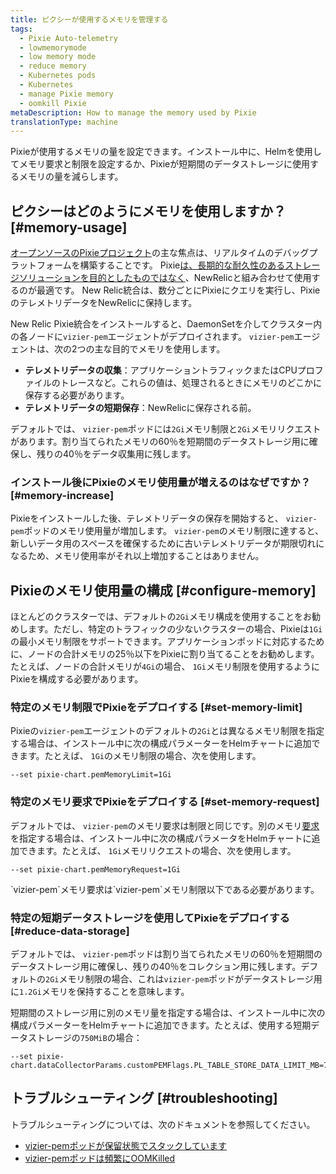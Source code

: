 ```yaml
---
title: ピクシーが使用するメモリを管理する
tags:
  - Pixie Auto-telemetry
  - lowmemorymode
  - low memory mode
  - reduce memory
  - Kubernetes pods
  - Kubernetes
  - manage Pixie memory
  - oomkill Pixie
metaDescription: How to manage the memory used by Pixie
translationType: machine
---
```


Pixieが使用するメモリの量を設定できます。インストール中に、Helmを使用してメモリ要求と制限を設定するか、Pixieが短期間のデータストレージに使用するメモリの量を減らします。

## ピクシーはどのようにメモリを使用しますか？ [#memory-usage]

[オープンソースのPixieプロジェクト](https://github.com/pixie-io/pixie)の主な焦点は、リアルタイムのデバッグプラットフォームを構築することです。 Pixie[は、長期的な耐久性のあるストレージソリューションを目的としたものではなく](https://docs.px.dev/about-pixie/faq/#data-collection-how-much-data-does-pixie-store)、NewRelicと組み合わせて使用するのが最適です。 New Relic統合は、数分ごとにPixieにクエリを実行し、PixieのテレメトリデータをNewRelicに保持します。

New Relic Pixie統合をインストールすると、DaemonSetを介してクラスター内の各ノードに`vizier-pem`エージェントがデプロイされます。 `vizier-pem`エージェントは、次の2つの主な目的でメモリを使用します。

* **テレメトリデータの収集**：アプリケーショントラフィックまたはCPUプロファイルのトレースなど。これらの値は、処理されるときにメモリのどこかに保存する必要があります。
* **テレメトリデータの短期保存**：NewRelicに保存される前。

デフォルトでは、 `vizier-pem`ポッドには`2Gi`メモリ制限と`2Gi`メモリリクエストがあります。割り当てられたメモリの60％を短期間のデータストレージ用に確保し、残りの40％をデータ収集用に残します。

### インストール後にPixieのメモリ使用量が増えるのはなぜですか？ [#memory-increase]

Pixieをインストールした後、テレメトリデータの保存を開始すると、 `vizier-pem`ポッドのメモリ使用量が増加します。 `vizier-pem`のメモリ制限に達すると、新しいデータ用のスペースを確保するために古いテレメトリデータが期限切れになるため、メモリ使用率がそれ以上増加することはありません。

## Pixieのメモリ使用量の構成 [#configure-memory]

ほとんどのクラスターでは、デフォルトの`2Gi`メモリ構成を使用することをお勧めします。ただし、特定のトラフィックの少ないクラスターの場合、Pixieは`1Gi`の最小メモリ制限をサポートできます。アプリケーションポッドに対応するために、ノードの合計メモリの25％以下をPixieに割り当てることをお勧めします。たとえば、ノードの合計メモリが`4Gi`の場合、 `1Gi`メモリ制限を使用するようにPixieを構成する必要があります。

### 特定のメモリ制限でPixieをデプロイする [#set-memory-limit]

Pixieの`vizier-pem`エージェントのデフォルトの`2Gi`とは異なるメモリ制限を指定する場合は、インストール中に次の構成パラメーターをHelmチャートに追加できます。たとえば、 `1Gi`のメモリ制限の場合、次を使用します。

```
--set pixie-chart.pemMemoryLimit=1Gi
```

### 特定のメモリ要求でPixieをデプロイする [#set-memory-request]

デフォルトでは、 `vizier-pem`のメモリ要求は制限と同じです。別のメモリ[要求](https://kubernetes.io/docs/concepts/configuration/manage-resources-containers/#requests-and-limits)を指定する場合は、インストール中に次の構成パラメータをHelmチャートに追加できます。たとえば、 `1Gi`メモリリクエストの場合、次を使用します。

```
--set pixie-chart.pemMemoryRequest=1Gi
```

<Callout variant="important">
  `vizier-pem`メモリ要求は`vizier-pem`メモリ制限以下である必要があります。
</Callout>

### 特定の短期データストレージを使用してPixieをデプロイする [#reduce-data-storage]

デフォルトでは、 `vizier-pem`ポッドは割り当てられたメモリの60％を短期間のデータストレージ用に確保し、残りの40％をコレクション用に残します。デフォルトの`2Gi`メモリ制限の場合、これは`vizier-pem`ポッドがデータストレージ用に`1.2Gi`メモリを保持することを意味します。

短期間のストレージ用に別のメモリ量を指定する場合は、インストール中に次の構成パラメーターをHelmチャートに追加できます。たとえば、使用する短期データストレージの`750MiB`の場合：

```
--set pixie-chart.dataCollectorParams.customPEMFlags.PL_TABLE_STORE_DATA_LIMIT_MB=750
```

## トラブルシューティング [#troubleshooting]

トラブルシューティングについては、次のドキュメントを参照してください。

* [vizier-pemポッドが保留状態でスタックしています](/docs/kubernetes-pixie/auto-telemetry-pixie/troubleshooting/pods-stuck-pending)
* [vizier-pemポッドは頻繁にOOMKilled](/docs/kubernetes-pixie/auto-telemetry-pixie/troubleshooting/pods-frequently-oomkilled)